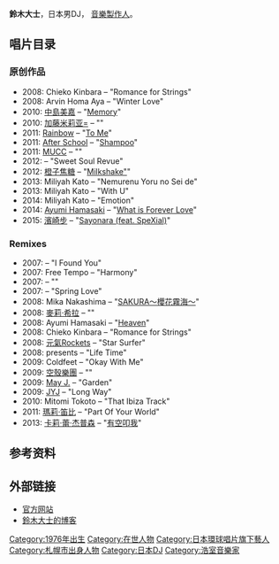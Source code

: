 {{Unreferenced|time=2020-12-20T03:02:09+00:00}}
{{Infobox musical artist
| image                 = Daidhidance hibiki2009cropped.jpg
| caption            = 
| name                = Daishi Dance
| background          = non_performing_personnel
| birth_name          = 鈴木大士 (''Suzuki Daishi'')
| birth_place                =
| birth_date                =        {{birth year and age|1976}}
| death_date                = 
| origin              = [[札幌市|札幌市]], [[北海道|北海道]]
| instrument          = 
| genre               = [[House_(音樂)|House (音樂)]], [[電子舞曲|電子舞曲]]
| occupation          = [[唱片騎師|唱片騎師]]
| years_active        = 2006–至今
| label               = Apt./new World Records (2006–2009)<br/>Urban Sound Project (2008–2012)<br>[[环球音乐集团|环球音乐集团]] (2012–至今)
| associated_acts     = <!-- 页面不存在 -->[[COLDFEET|COLDFEET]], <!-- 页面不存在 -->[[DJ_KAWASAKI|DJ KAWASAKI]], <!-- 页面不存在 -->[[FreeTEMPO|FreeTEMPO]], <!-- 页面不存在 -->[[Kat_McDowell|Kat McDowell]], [[中島美嘉|中島美嘉]], <!-- 页面不存在 -->[[Studio_Apartment_(musician)|Studio Apartment]], [[MUCC|MUCC]], [[BIGBANG|BIGBANG]]
| website                 = http://www.universal-music.co.jp/daishidance
}}
'''鈴木大士'''，日本男DJ，<!-- 页面不存在 -->[[音樂製作人|音樂製作人]]。

==唱片目录==
===原创作品===
*2008: Chieko Kinbara – "Romance for Strings"
*2008: Arvin Homa Aya – "Winter Love"
*2010: [[中島美嘉|中島美嘉]] – "[[STAR_(中島美嘉專輯)|Memory]]"
*2010: [[加藤米莉亚=|加藤米莉亚=]] – "{{tsl|en|Heaven (Miliyah Kato album)||I Miss You}}"
*2011: [[Rainbow_(音樂團體)|Rainbow]] – "[[So_Girls_(Rainbow_album)|To Me]]"
*2011: [[After_School|After School]] – "[[VIRGIN|Shampoo]]"
*2011: [[MUCC|MUCC]] – "{{tsl|en|Shangri-La (Mucc album)||Arcadia}}"
*2012: {{tsl|en|Maki Nomiya||Maki Nomiya}} – "Sweet Soul Revue"
*2012: [[橙子焦糖|橙子焦糖]] – "[[LIPSTICK|Milkshake"]]"
*2013: Miliyah Kato – "Nemurenu Yoru no Sei de"
*2013: Miliyah Kato – "With U"
*2014: Miliyah Kato – "Emotion"
*2014: [[Ayumi_Hamasaki|Ayumi Hamasaki]] – "[[Colours_(濱崎步專輯)|What is Forever Love]]"
*2015: [[濱崎步|濱崎步]] – "[[Sixxxxxx|Sayonara (feat. SpeXial)]]"

===Remixes===
*2007: {{tsl|en|Axwell||Axwell}} – "I Found You"
*2007: Free Tempo – "Harmony"
*2007: {{tsl|en|Michael Gray (DJ)||Michael Gray}} – "{{tsl|en|The Weekend (Michael Gray song)||The Weekend}}"
*2007: {{tsl|en|Double (singer)||Double}} – "Spring Love"
*2008: Mika Nakashima – "[[SAKURA～櫻花霧海～|SAKURA～櫻花霧海～]]"
*2008: [[麥莉·希拉|麥莉·希拉]] – "{{tsl|en|7 Things||7 Things}}"
*2008: Ayumi Hamasaki – "[[HEAVEN_(濱崎步單曲)|Heaven]]"
*2008: Chieko Kinbara – "Romance for Strings"
*2008: [[元氣Rockets|元氣Rockets]] – "Star Surfer"
*2008: {{tsl|en|Roland Clark||Roland Clark}} presents {{tsl|en|Urban Soul||Urban Soul}} – "Life Time"
*2009: Coldfeet – "Okay With Me"
*2009: [[空殼樂團|空殼樂團]] – "{{tsl|en|Sunshine in the Rain||Sunshine in the Rain}}"
*2009: [[May_J.|May J.]] – "Garden"
*2009: [[JYJ|JYJ]] – "Long Way"
*2010: Mitomi Tokoto – "That Ibiza Track"
*2011: [[瑪莉·笛比|瑪莉·笛比]] – "Part Of Your World"
*2013: [[卡莉·蕾·杰普森|卡莉·蕾·杰普森]] – "[[有空叩我|有空叩我]]"


==参考资料==
{{reflist}}

==外部链接==
*[https://web.archive.org/web/20070703160713/http://www.daishidance.jp/ 官方网站]
*[http://www.hfweb.jp/dj_daze/ 鈴木大士的博客] {{Wayback|url=http://www.hfweb.jp/dj_daze/ |date=20071206022439 }}

[[Category:1976年出生|Category:1976年出生]]
[[Category:在世人物|Category:在世人物]]
[[Category:日本環球唱片旗下藝人|Category:日本環球唱片旗下藝人]]
[[Category:札幌市出身人物|Category:札幌市出身人物]]
[[Category:日本DJ|Category:日本DJ]]
[[Category:浩室音樂家|Category:浩室音樂家]]
{{JP-stub}}